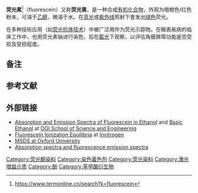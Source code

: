 {{Expand |time=2011-09-16T08:25:48+00:00 }}
{{chembox
| Verifiedfields = changed
| Watchedfields = changed
| verifiedrevid = 401031326
| ImageFile = Fluorescein 2.svg 
| ImageSize = 
| ImageFile2 = Fluorescein-sample.jpg 
| IUPACName = 
| OtherNames = Fluorescein, resorcinolphthalein, C.I. 45350, solvent yellow 94, D & C yellow no. 7, angiofluor, Japan yellow 201, soap yellow
| Section1 = {{Chembox Identifiers
|   ChemSpiderID_Ref = {{chemspidercite|correct|chemspider}}
| ChemSpiderID = 15968
| UNII_Ref = {{fdacite|correct|FDA}}
| UNII = TPY09G7XIR
| KEGG_Ref = {{keggcite|changed|kegg}}
| KEGG = D01261
| ChEMBL_Ref = {{ebicite|changed|EBI}}
| ChEMBL = 177756
| InChI = 1/C20H12O5/c21-11-5-7-15-17(9-11)24-18-10-12(22)6-8-16(18)20(15)14-4-2-1-3-13(14)19(23)25-20/h1-10,21-22H
| InChIKey = GNBHRKFJIUUOQI-UHFFFAOYAZ
| StdInChI_Ref = {{stdinchicite|correct|chemspider}}
| StdInChI = 1S/C20H12O5/c21-11-5-7-15-17(9-11)24-18-10-12(22)6-8-16(18)20(15)14-4-2-1-3-13(14)19(23)25-20/h1-10,21-22H
| StdInChIKey_Ref = {{stdinchicite|correct|chemspider}}
| StdInChIKey = GNBHRKFJIUUOQI-UHFFFAOYSA-N
| CASNo_Ref = {{cascite|correct|CAS}}
| CASNo = 2321-07-5
|   EINECS = 219-031-8
|   PubChem = 16850
|   DrugBank_Ref = {{drugbankcite|changed|drugbank}}
| DrugBank = DB00693
| ChEBI_Ref = {{ebicite|changed|EBI}}
| ChEBI = 31624
| SMILES = c1ccc2c(c1)C(=O)OC23c4ccc(cc4Oc5c3ccc(c5)O)O
|   MeSHName = Fluorescein
  }}
| Section2 = {{Chembox Properties
|   C = 20
|   H = 12
|   O = 5
|   Appearance = 
|   Density = 
|   MeltingPtCL = 314
|   MeltingPtCH = 316
|   BoilingPt = 
|   Solubility = 微溶
  }}
| Section3 = {{Chembox Hazards
|   MainHazards = 
|   FlashPt = 
|   RPhrases = 
|   SPhrases = {{S26}} {{S36}}
|   Autoignition = 
  }}
}}
{{Distinguish|萤光素}}

'''荧光素'''<ref>https://www.termonline.cn/search?k=fluorescein</ref>（fluorescein）又称'''荧光黄'''{{NoteTag|在台灣，此術語翻譯之漢字，與 luciferin 翻譯之漢字完全相同，易造成混淆；為有所區別，此術語宜稱“螢光黃”<ref>http://terms.naer.edu.tw/detail/535516/</ref>。}}，是一种合成[[有机化合物|有机化合物]]，外观为暗橙色/红色粉末，可溶于[[乙醇|乙醇]]，微溶于水。在[[蓝光|蓝光]]或[[紫外线|紫外线]]照射下會发出[[绿色|绿色]]荧光。

在多种技術应用（如[[荧光抗体技术|荧光抗体技术]]）中被广泛用作为荧光示踪物。在眼表疾病的临床工作中，也用荧光素钠进行染色，后在[[藍光|藍光]]下观察，以评估角膜屏障功能是否受损及受损程度。

==备注==
{{NoteFoot}}

==参考文献==
{{reflist}}

==外部链接==
*[http://omlc.ogi.edu/spectra/PhotochemCAD/html/fluorescein(EtOH).html Absorption and Emission Spectra of Fluorescein in Ethanol] {{Wayback|url=http://omlc.ogi.edu/spectra/PhotochemCAD/html/fluorescein(EtOH).html |date=20110909113541 }} and [http://omlc.ogi.edu/spectra/PhotochemCAD/html/fluorescein-dibase.html Basic Ethanol] {{Wayback|url=http://omlc.ogi.edu/spectra/PhotochemCAD/html/fluorescein-dibase.html |date=20110910130548 }} at [[OGI_School_of_Science_and_Engineering|OGI School of Science and Engineering]]
*[https://web.archive.org/web/20060312202803/http://probes.invitrogen.com/handbook/figures/0571.html Fluorescein Ionization Equilibria] at [[Invitrogen|Invitrogen]]
*[http://physchem.ox.ac.uk/MSDS/FL/fluorescein.html MSDS at Oxford University] {{Wayback|url=http://physchem.ox.ac.uk/MSDS/FL/fluorescein.html |date=20050312182839 }}
*[http://omlc.ogi.edu/spectra/PhotochemCAD/html/fluorescein-dibase.html Absorption spectra and fluorescence emission spectra] {{Wayback|url=http://omlc.ogi.edu/spectra/PhotochemCAD/html/fluorescein-dibase.html |date=20110910130548 }}

{{Commonscat|Fluorescein}}

{{Authority control}}
[[Category:荧光酮染料|Category:荧光酮染料]]
[[Category:染色着色剂|Category:染色着色剂]]
[[Category:荧光染料|Category:荧光染料]]
[[Category:激光增益介质|Category:激光增益介质]]
[[Category:酚|Category:酚]]
[[Category:苯甲酸衍生物|Category:苯甲酸衍生物]]
